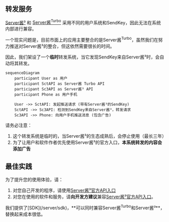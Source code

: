 
## 转发服务

[Server酱³](https://sc3.ft07.com/) 和 [Server酱<sup>Turbo</sup>](https://sct.ftqq.com/) 采用不同的用户系统和SendKey，因此无法在系统内部进行兼容。

一个现实问题是，目前市面上的应用主要整合的是Server酱<sup>Turbo</sup>，虽然我们在努力推送对Server酱³的整合，但这依然需要很长的时间。

因此，我们架设了一个**临时**转发系统，当它发现SendKey来自Server酱³时，会自动将其转发。

```mermaid
sequenceDiagram
    participant User as 用户
    participant SctAPI as Server酱 Turbo API
    participant Sc3API as Server酱³ API
    participant Phone as 用户手机
    
    User ->> SctAPI: 发起推送请求 (带有Server酱³的SendKey)
    SctAPI ->> Sc3API: 检测到SendKey来自Server酱³，转发请求
    Sc3API ->> Phone: 向用户手机推送消息 (包含广告)

```
<Callout>
请务必注意：

1. 这个转发系统是临时的，当Server酱³的生态成熟后，会停止使用（最长三年）
1. 为了让用户和软件作者优先使用Server酱³的官方入口，**本系统转发的内容会添加广告**
</Callout>

## 最佳实践

为了提升您的使用体验，请：

1. 对您自己开发的程序，请使用[Server酱³官方API入口](/server/api)
1. 对您在使用的软件和服务，请**向开发方建议**兼容[Server酱³官方API入口](/server/api)。

<Callout type="info">
我们提供了[SDK](/server/sdk)，**可以同时兼容Server酱<sup>Turbo</sup>和Server酱³**，替换起来成本很低。
</Callout>


